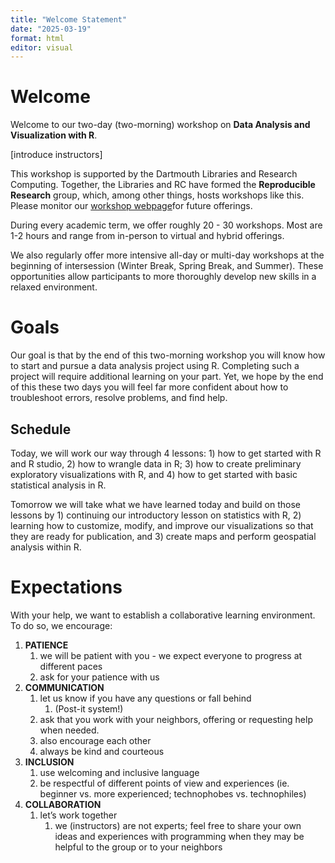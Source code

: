 ---
title: "Welcome Statement"
date: "2025-03-19"
format: html
editor: visual
---

# Welcome

Welcome to our two-day (two-morning) workshop on **Data Analysis and Visualization with R**.

\[introduce instructors\]

This workshop is supported by the Dartmouth Libraries and Research Computing. Together, the Libraries and RC have formed the **Reproducible Research** group, which, among other things, hosts workshops like this. Please monitor our [workshop webpage](https://dartgo.org/RRADworkshops)for future offerings.

During every academic term, we offer roughly 20 - 30 workshops. Most are 1-2 hours and range from in-person to virtual and hybrid offerings.

We also regularly offer more intensive all-day or multi-day workshops at the beginning of intersession (Winter Break, Spring Break, and Summer). These opportunities allow participants to more thoroughly develop new skills in a relaxed environment.

# Goals

Our goal is that by the end of this two-morning workshop you will know how to start and pursue a data analysis project using R. Completing such a project will require additional learning on your part. Yet, we hope by the end of this these two days you will feel far more confident about how to troubleshoot errors, resolve problems, and find help.

## Schedule

Today, we will work our way through 4 lessons: 1) how to get started with R and R studio, 2) how to wrangle data in R; 3) how to create preliminary exploratory visualizations with R, and 4) how to get started with basic statistical analysis in R.

Tomorrow we will take what we have learned today and build on those lessons by 1) continuing our introductory lesson on statistics with R, 2) learning how to customize, modify, and improve our visualizations so that they are ready for publication, and 3) create maps and perform geospatial analysis within R.

# Expectations

With your help, we want to establish a collaborative learning environment. To do so, we encourage:

1.  **PATIENCE**
    1.  we will be patient with you - we expect everyone to progress at different paces
    2.  ask for your patience with us
2.  **COMMUNICATION**
    1.  let us know if you have any questions or fall behind
        1.  (Post-it system!)
    2.  ask that you work with your neighbors, offering or requesting help when needed.
    3.  also encourage each other
    4.  always be kind and courteous
3.  **INCLUSION**
    1.  use welcoming and inclusive language
    2.  be respectful of different points of view and experiences (ie. beginner vs. more experienced; technophobes vs. technophiles)
4.  **COLLABORATION**
    1.  let's work together
        1.  we (instructors) are not experts; feel free to share your own ideas and experiences with programming when they may be helpful to the group or to your neighbors
